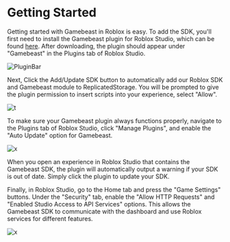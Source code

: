 # Getting Started
Getting started with Gamebeast in Roblox is easy. To add the SDK, you'll first need to install the Gamebeast plugin for Roblox Studio, which can be found [here](https://create.roblox.com/marketplace/asset/15951241108/Gamebeast%3Fkeyword=&pageNumber=&pagePosition=). After downloading, the plugin should appear under "Gamebeast" in the Plugins tab of Roblox Studio.

![PluginBar](/imgs/roblox/functions/manageplugins.png)

Next, Click the Add/Update SDK button to automatically add our Roblox SDK and Gamebeast module to ReplicatedStorage. You will be prompted to give the plugin permission to insert scripts into your experience, select "Allow".

![t](/imgs/roblox/functions/accept.png)

To make sure your Gamebeast plugin always functions properly, navigate to the Plugins tab of Roblox Studio, click "Manage Plugins", and enable the "Auto Update" option for Gamebeast.

![x](/imgs/roblox/functions/PluginManagement.png)

When you open an experience in Roblox Studio that contains the Gamebeast SDK, the plugin will automatically output a warning if your SDK is out of date. Simply click the plugin to update your SDK. 

Finally, in Roblox Studio, go to the Home tab and press the "Game Settings" buttons. Under the "Security" tab, enable the "Allow HTTP Requests" and "Enabled Studio Access to API Services" options. This allows the Gamebeast SDK to communicate with the dashboard and use Roblox services for different features. 

![x](/imgs/roblox/functions/security.png)